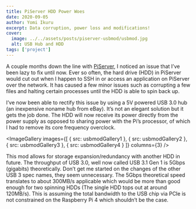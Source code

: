 ```yaml
---
title: PiServer HDD Power Woes
date: 2020-09-05
author: Yomi Ikuru
excerpt: Data corruption, power loss and modifications!
cover:
  image: ../../assets/posts/piserver-usbmod/usbmod.jpg
  alt: USB Hub and HDD
tags: ['project']
---
```




A couple months down the line with [PiServer](/piserver), I noticed an issue that I’ve been lazy to fix until now.
Ever so often, the hard drive (HDD) in PiServer would cut out when I happen to SSH in or access an application on PiServer over the network. It has caused a few minor issues such as corrupting a few files and halting certain processes until the HDD is able to spin back up.

I’ve now been able to rectify this issue by using a 5V powered USB 3.0 hub (an inexpensive noname hub from eBay). It’s not an elegant solution but it gets the job done. The HDD will now receive its power directly from the power supply as opposed to sharing power with the Pi’s processor, of which I had to remove its core frequency overclock.

<ImageGallery
  images={[
    { src: usbmodGallery1 },
    { src: usbmodGallery2 },
    { src: usbmodGallery3 },
    { src: usbmodGallery4 }
  ]}
  columns={3}
/>

This mod allows for storage expansion/redundancy with another HDD in future. The throughput of USB 3.0, well now called USB 3.1 Gen 1 is 5Gbps (gigabits) theoretically. Don’t get me started on the changes of the other USB 3 spec names, they seem unnecessary. The 5Gbps theoretical speed translates to about 300MB/s applicable which would be more than good enough for two spinning HDDs (The single HDD tops out at around 120MB/s). This is assuming the total bandwidth to the USB chip via PCIe is not constrained on the Raspberry Pi 4 which shouldn’t be the case.
